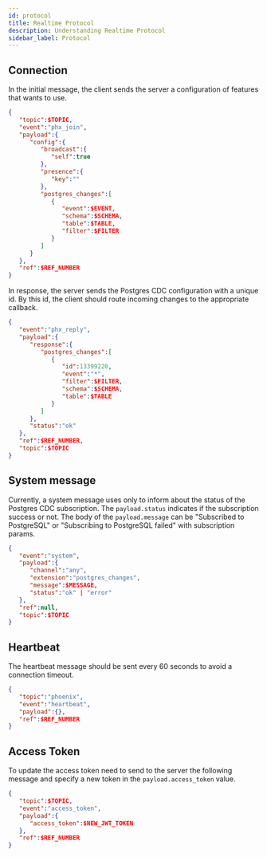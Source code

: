```yaml
---
id: protocol
title: Realtime Protocol
description: Understanding Realtime Protocol
sidebar_label: Protocol
---
```



## Connection

In the initial message, the client sends the server a configuration of features that wants to use.

```json
{
   "topic":$TOPIC,
   "event":"phx_join",
   "payload":{
      "config":{
         "broadcast":{
            "self":true
         },
         "presence":{
            "key":""
         },
         "postgres_changes":[
            {
               "event":$EVENT,
               "schema":$SCHEMA,
               "table":$TABLE,
               "filter":$FILTER
            }
         ]
      }
   },
   "ref":$REF_NUMBER
}
```

In response, the server sends the Postgres CDC configuration with a unique id. By this id, the client should route incoming changes to the appropriate callback.

```json
{
   "event":"phx_reply",
   "payload":{
      "response":{
         "postgres_changes":[
            {
               "id":13399220,
               "event":"*",
               "filter":$FILTER,
               "schema":$SCHEMA,
               "table":$TABLE
            }
         ]
      },
      "status":"ok"
   },
   "ref":$REF_NUMBER,
   "topic":$TOPIC
}
```

## System message

Currently, a system message uses only to inform about the status of the Postgres CDC subscription. The `payload.status` indicates if the subscription success or not. The body of the `payload.message` can be "Subscribed to PostgreSQL" or "Subscribing to PostgreSQL failed" with subscription params.

```json
{
   "event":"system",
   "payload":{
      "channel":"any",
      "extension":"postgres_changes",
      "message":$MESSAGE,
      "status":"ok" | "error"
   },
   "ref":null,
   "topic":$TOPIC
}
```

## Heartbeat

The heartbeat message should be sent every 60 seconds to avoid a connection timeout.

```json
{
   "topic":"phoenix",
   "event":"heartbeat",
   "payload":{},
   "ref":$REF_NUMBER
}
```

## Access Token

To update the access token need to send to the server the following message and specify a new token in the `payload.access_token` value.

```json
{
   "topic":$TOPIC,
   "event":"access_token",
   "payload":{
      "access_token":$NEW_JWT_TOKEN
   },
   "ref":$REF_NUMBER
}
```
